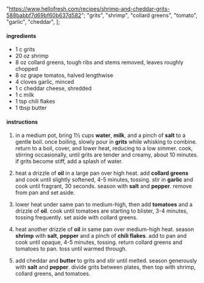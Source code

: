   "https://www.hellofresh.com/recipes/shrimp-and-cheddar-grits-588babbf7d69bf60b637d582";
  "grits",
  "shrimp",
  "collard greens",
  "tomato",
  "garlic",
  "cheddar",
];

#### ingredients

- 1 c grits
- 20 oz shrimp
- 8 oz collard greens, tough ribs and stems removed, leaves roughly chopped
- 8 oz grape tomatos, halved lengthwise
- 4 cloves garlic, minced
- 1 c cheddar cheese, shredded
- 1 c milk
- 1 tsp chili flakes
- 1 tbsp butter

#### instructions

1. in a medium pot, bring 1½ cups **water**, **milk**, and a pinch of **salt** to a gentle boil. once boiling, slowly pour in **grits** while whisking to combine. return to a boil, cover, and lower heat, reducing to a low simmer. cook, stirring occasionally, until grits are tender and creamy, about 10 minutes. if grits become stiff, add a splash of water.

2. heat a drizzle of **oil** in a large pan over high heat. add **collard greens** and cook until slightly softened, 4-5 minutes, tossing. stir in **garlic** and cook until fragrant, 30 seconds. season with **salt** and **pepper**. remove from pan and set aside.

3. lower heat under same pan to medium-high, then add **tomatoes** and a drizzle of **oil**. cook until tomatoes are starting to blister, 3-4 minutes, tossing frequently. set aside with collard greens.

4. heat another drizzle of **oil** in same pan over medium-high heat. season **shrimp** with **salt**, **pepper** and a pinch of **chili flakes**. add to pan and cook until opaque, 4-5 minutes, tossing. return collard greens and tomatoes to pan. toss until warmed through.

5. add cheddar and **butter** to grits and stir until melted. season generously with **salt** and **pepper**. divide grits between plates, then top with shrimp, collard greens, and tomatoes.
